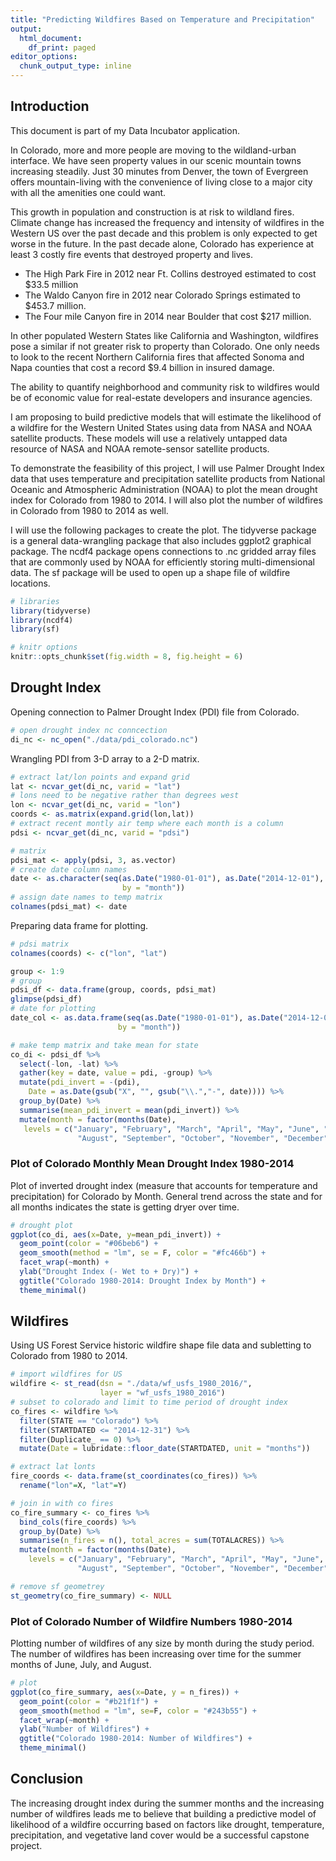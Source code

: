 ```yaml
---
title: "Predicting Wildfires Based on Temperature and Precipitation"
output:
  html_document:
    df_print: paged
editor_options:
  chunk_output_type: inline
---
```


## Introduction

This document is part of my Data Incubator application. 

In Colorado, more and more people are moving to the wildland-urban interface. We have seen property values in our scenic mountain towns increasing steadily. Just 30 minutes from Denver, the town of Evergreen offers mountain-living with the convenience of living close to a major city with all the amenities one could want. 

This growth in population and construction is at risk to wildland fires. Climate change has increased the frequency and intensity of wildfires in the Western US over the past decade and this problem is only expected to get worse in the future. In the past decade alone, Colorado has experience at least 3 costly fire events that destroyed property and lives. 

- The High Park Fire in 2012 near Ft. Collins destroyed estimated to cost $33.5 million 
- The Waldo Canyon fire in 2012 near Colorado Springs estimated to $453.7 million.
- The Four mile Canyon fire in 2014 near Boulder that cost $217 million.

In other populated Western States like California and Washington, wildfires pose a similar if not greater risk to property than Colorado. One only needs to look to the recent Northern California fires that affected Sonoma and Napa counties that cost a record $9.4 billion in insured damage.

The ability to quantify neighborhood and community risk to wildfires would be of economic value for real-estate developers and insurance agencies.

I am proposing to build predictive models that will estimate the likelihood of a wildfire for the Western United States using data from NASA and NOAA satellite products. These models will use a relatively untapped data resource of NASA and NOAA remote-sensor satellite products. 

To demonstrate the feasibility of this project, I will use Palmer Drought Index data that uses temperature and precipitation satellite products from National Oceanic and Atmospheric Administration (NOAA) to plot the mean drought index for Colorado from 1980 to 2014. I will also plot the number of wildfires in Colorado from 1980 to 2014 as well.

I will use the following packages to create the plot. The tidyverse package is a general data-wrangling package that also includes ggplot2 graphical package. The ncdf4 package opens connections to .nc gridded array files that are commonly used by NOAA for efficiently storing multi-dimensional data. The sf package will be used to open up a shape file of wildfire locations.

```r
# libraries
library(tidyverse)
library(ncdf4)
library(sf)

# knitr options
knitr::opts_chunk$set(fig.width = 8, fig.height = 6)
```


## Drought Index

Opening connection to Palmer Drought Index (PDI) file from Colorado.

```r
# open drought index nc conncection
di_nc <- nc_open("./data/pdi_colorado.nc")
```

Wrangling PDI from 3-D array to a 2-D matrix.

```r
# extract lat/lon points and expand grid 
lat <- ncvar_get(di_nc, varid = "lat")
# lons need to be negative rather than degrees west
lon <- ncvar_get(di_nc, varid = "lon")
coords <- as.matrix(expand.grid(lon,lat))
# extract recent montly air temp where each month is a column
pdsi <- ncvar_get(di_nc, varid = "pdsi")

# matrix
pdsi_mat <- apply(pdsi, 3, as.vector)
# create date column names
date <- as.character(seq(as.Date("1980-01-01"), as.Date("2014-12-01"),
                         by = "month"))
# assign date names to temp matrix
colnames(pdsi_mat) <- date
```

Preparing data frame for plotting.

```r
# pdsi matrix
colnames(coords) <- c("lon", "lat")

group <- 1:9
# group
pdsi_df <- data.frame(group, coords, pdsi_mat) 
glimpse(pdsi_df)
# date for plotting
date_col <- as.data.frame(seq(as.Date("1980-01-01"), as.Date("2014-12-01"),
                        by = "month")) 

# make temp matrix and take mean for state
co_di <- pdsi_df %>% 
  select(-lon, -lat) %>% 
  gather(key = date, value = pdi, -group) %>% 
  mutate(pdi_invert = -(pdi),
    Date = as.Date(gsub("X", "", gsub("\\.","-", date)))) %>%
  group_by(Date) %>% 
  summarise(mean_pdi_invert = mean(pdi_invert)) %>% 
  mutate(month = factor(months(Date), 
   levels = c("January", "February", "March", "April", "May", "June", "July",
               "August", "September", "October", "November", "December")))
```

### Plot of Colorado Monthly Mean Drought Index 1980-2014

Plot of inverted drought index (measure that accounts for temperature and precipitation) for Colorado by Month. General trend across the state and for all months indicates the state is getting dryer over time.

```r
# drought plot
ggplot(co_di, aes(x=Date, y=mean_pdi_invert)) +
  geom_point(color = "#06beb6") +
  geom_smooth(method = "lm", se = F, color = "#fc466b") +
  facet_wrap(~month) +
  ylab("Drought Index (- Wet to + Dry)") +
  ggtitle("Colorado 1980-2014: Drought Index by Month") +
  theme_minimal()
```

## Wildfires

Using US Forest Service historic wildfire shape file data and subletting to Colorado from 1980 to 2014.

```r
# import wildfires for US
wildfire <- st_read(dsn = "./data/wf_usfs_1980_2016/",
                    layer = "wf_usfs_1980_2016")
# subset to colorado and limit to time period of drought index
co_fires <- wildfire %>% 
  filter(STATE == "Colorado") %>% 
  filter(STARTDATED <= "2014-12-31") %>% 
  filter(Duplicate_ == 0) %>% 
  mutate(Date = lubridate::floor_date(STARTDATED, unit = "months"))

# extract lat lonts
fire_coords <- data.frame(st_coordinates(co_fires)) %>% 
  rename("lon"=X, "lat"=Y) 

# join in with co fires
co_fire_summary <- co_fires %>% 
  bind_cols(fire_coords) %>% 
  group_by(Date) %>% 
  summarise(n_fires = n(), total_acres = sum(TOTALACRES)) %>% 
  mutate(month = factor(months(Date), 
    levels = c("January", "February", "March", "April", "May", "June", "July",
               "August", "September", "October", "November", "December")))

# remove sf geometrey 
st_geometry(co_fire_summary) <- NULL
```

### Plot of Colorado Number of Wildfire Numbers 1980-2014

Plotting number of wildfires of any size by month during the study period. The number of wildfires has been increasing over time for the summer months of June, July, and August.

```r
# plot
ggplot(co_fire_summary, aes(x=Date, y = n_fires)) +
  geom_point(color = "#b21f1f") +
  geom_smooth(method = "lm", se=F, color = "#243b55") +
  facet_wrap(~month) +
  ylab("Number of Wildfires") +
  ggtitle("Colorado 1980-2014: Number of Wildfires") +
  theme_minimal()
```

## Conclusion

The increasing drought index during the summer months and the increasing number of wildfires leads me to believe that building a predictive model of likelihood of a wildfire occurring based on factors like drought, temperature, precipitation, and vegetative land cover would be a successful capstone project.

